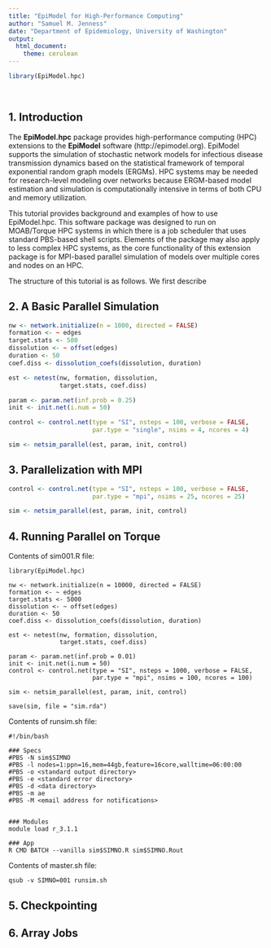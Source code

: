 ```yaml
---
title: "EpiModel for High-Performance Computing"
author: "Samuel M. Jenness"
date: "Department of Epidemiology, University of Washington"
output:
  html_document:
    theme: cerulean
---
```

<!--
%\VignetteEngine{knitr::rmarkdown}
%\VignetteIndexEntry{EpiModel Introduction}
-->

```r
library(EpiModel.hpc)
```

<br>


## 1. Introduction
The **EpiModel.hpc** package provides high-performance computing (HPC) extensions to the **EpiModel** software (http://epimodel.org). EpiModel supports the simulation of stochastic network models for infectious disease transmission dynamics based on the statistical framework of temporal exponential random graph models (ERGMs). HPC systems may be needed for research-level modeling over networks because ERGM-based model estimation and simulation is computationally intensive in terms of both CPU and memory utilization. 

This tutorial provides background and examples of how to use EpiModel.hpc. This software package was designed to run on MOAB/Torque HPC systems in which there is a job scheduler that uses standard PBS-based shell scripts. Elements of the package may also apply to less complex HPC systems, as the core functionality of this extension package is for MPI-based parallel simulation of models over multiple cores and nodes on an HPC.

The structure of this tutorial is as follows. We first describe 


## 2. A Basic Parallel Simulation

```r
nw <- network.initialize(n = 1000, directed = FALSE)
formation <- ~ edges
target.stats <- 500
dissolution <- ~ offset(edges)
duration <- 50
coef.diss <- dissolution_coefs(dissolution, duration)

est <- netest(nw, formation, dissolution,
              target.stats, coef.diss)

param <- param.net(inf.prob = 0.25)
init <- init.net(i.num = 50)

control <- control.net(type = "SI", nsteps = 100, verbose = FALSE,
                       par.type = "single", nsims = 4, ncores = 4)

sim <- netsim_parallel(est, param, init, control)
```


## 3. Parallelization with MPI

```r
control <- control.net(type = "SI", nsteps = 100, verbose = FALSE,
                       par.type = "mpi", nsims = 25, ncores = 25)

sim <- netsim_parallel(est, param, init, control)
```



## 4. Running Parallel on Torque

Contents of sim001.R file:
```
library(EpiModel.hpc)

nw <- network.initialize(n = 10000, directed = FALSE)
formation <- ~ edges
target.stats <- 5000
dissolution <- ~ offset(edges)
duration <- 50
coef.diss <- dissolution_coefs(dissolution, duration)

est <- netest(nw, formation, dissolution,
              target.stats, coef.diss)

param <- param.net(inf.prob = 0.01)
init <- init.net(i.num = 50)
control <- control.net(type = "SI", nsteps = 1000, verbose = FALSE,
                       par.type = "mpi", nsims = 100, ncores = 100)
                       
sim <- netsim_parallel(est, param, init, control)

save(sim, file = "sim.rda")
```

Contents of runsim.sh file:
```
#!/bin/bash

### Specs
#PBS -N sim$SIMNO
#PBS -l nodes=1:ppn=16,mem=44gb,feature=16core,walltime=06:00:00
#PBS -o <standard output directory>
#PBS -e <standard error directory>
#PBS -d <data directory>
#PBS -m ae
#PBS -M <email address for notifications>


### Modules
module load r_3.1.1

### App
R CMD BATCH --vanilla sim$SIMNO.R sim$SIMNO.Rout
```

Contents of master.sh file:
```
qsub -v SIMNO=001 runsim.sh
```


## 5. Checkpointing



## 6. Array Jobs

